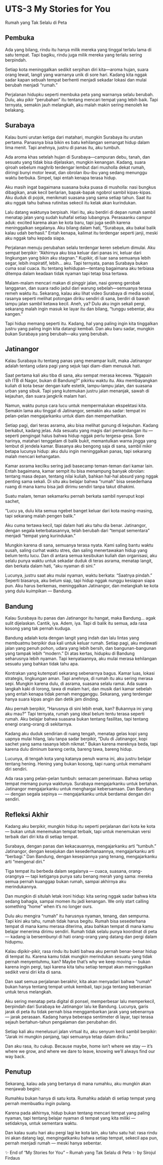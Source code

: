 # UTS-3 My Stories for You

Rumah yang Tak Selalu di Peta

## Pembuka

Ada yang bilang, rindu itu hanya milik mereka yang tinggal terlalu lama di satu tempat.
Tapi bagiku, rindu juga milik mereka yang terlalu sering berpindah.

Setiap kota meninggalkan sedikit serpihan diri kita—aroma hujan, suara orang lewat, langit yang warnanya unik di sore hari. Kadang kita nggak sadar kapan sebuah tempat berhenti menjadi sekadar lokasi dan mulai berubah menjadi “rumah.”

Perjalanan hidupku seperti membuka peta yang warnanya selalu berubah. Dulu, aku pikir “perubahan” itu tentang mencari tempat yang lebih baik. Tapi ternyata, semakin jauh melangkah, aku malah makin sering menoleh ke belakang.

## Surabaya

Kalau bumi urutan ketiga dari matahari, mungkin Surabaya itu urutan pertama.
Panasnya bisa bikin es batu kehilangan semangat hidup dalam lima menit.
Tapi anehnya, justru di panas itu, aku tumbuh.

Ada aroma khas setelah hujan di Surabaya—campuran debu, tanah, dan sesuatu yang tidak bisa dijelaskan, mungkin kenangan. Kadang, suara qiroah sebelum maghrib terdengar lembut dari musholla dekat rumah, diiringi bunyi motor lewat, dan obrolan ibu-ibu yang sedang menunggu waktu berbuka.
Simpel, tapi entah kenapa terasa hidup.

Aku masih ingat bagaimana suasana buka puasa di musholla:
nasi bungkus dibagikan, anak kecil berlarian, bapak-bapak ngobrol sambil kipas-kipas.
Aku duduk di pojok, menikmati suasana yang sama setiap tahun.
Saat itu aku nggak tahu bahwa rutinitas sekecil itu kelak akan kurindukan.

Lalu datang waktunya berpisah.
Hari itu, aku berdiri di depan rumah sambil menatap jalan yang sudah kuhafal setiap lubangnya.
Perasaanku campur aduk: excited karena akan ke kota baru, tapi juga sedih karena meninggalkan segalanya.
Aku bilang dalam hati, “Surabaya, aku bakal balik kalau udah berhasil.”
Entah kenapa, kalimat itu terdengar seperti janji, meski aku nggak tahu kepada siapa.

Perjalanan menuju perubahan selalu terdengar keren sebelum dimulai.
Aku sempat berpikir: “Akhirnya aku bisa keluar dari panas ini, keluar dari lingkungan yang bikin aku stagnan.”
Kupikir, di luar sana semuanya lebih segar, lebih inspiratif, lebih… aku.
Tapi ternyata, panas Surabaya bukan cuma soal cuaca.
Itu tentang kehidupan—tentang bagaimana aku terbiasa ditempa dalam keadaan tidak nyaman tapi tetap bisa tertawa.

Malam-malam mencari makan di pinggir jalan, nasi goreng gerobak langganan, dan suara radio jadul dari warung sebelah—semuanya terasa remeh waktu itu.
Sekarang, kalau aku lihat video Surabaya di media sosial, rasanya seperti melihat potongan diriku sendiri di sana, berdiri di bawah lampu jalan sambil ketawa kecil.
Aneh, ya? Dulu aku ingin sekali pergi, sekarang malah ingin masuk ke layar itu dan bilang, “tunggu sebentar, aku kangen.”

Tapi hidup memang seperti itu.
Kadang, hal yang paling ingin kita tinggalkan justru yang paling ingin kita datangi kembali.
Dan aku baru sadar, mungkin bukan Surabaya yang berubah—aku yang berubah.

## Jatinangor

Kalau Surabaya itu tentang panas yang menampar kulit, maka Jatinangor adalah tentang udara pagi yang sejuk tapi diam-diam menusuk hati.

Saat pertama kali aku tiba di sana, aku sempat merasa kecewa.
“Ngapain sih ITB di Nagor, bukan di Bandung?” pikirku waktu itu.
Aku membayangkan kuliah di kota besar dengan kafe estetik, lampu-lampu jalan, dan suasana urban yang sibuk. Tapi yang kutemukan justru jalan menanjak, sawah di kejauhan, dan suara jangkrik malam hari.

Namun, waktu punya cara lucu untuk mempermalukan ekspektasi kita.
Semakin lama aku tinggal di Jatinangor, semakin aku sadar: tempat ini pelan-pelan mengajarkanku untuk diam dan memperhatikan.

Setiap pagi, dari teras asrama, aku bisa melihat gunung di kejauhan.
Kadang berkabut, kadang jelas. Ada sesuatu yang magis dari pemandangan itu — seperti pengingat halus bahwa hidup nggak perlu tergesa-gesa.
Sore harinya, matahari tenggelam di balik bukit, memantulkan warna jingga yang lembut di jendela kamar.
Biasanya aku bengong saja di sana, sambil mikir betapa lucunya hidup: aku dulu ingin meninggalkan panas, tapi sekarang malah mencari kehangatan.

Kamar asrama kecilku sering jadi basecamp teman-teman dari kamar lain.
Entah bagaimana, kamar sempit itu bisa menampung banyak obrolan: tentang masa depan, tentang nilai kuliah, bahkan hal-hal absurd yang nggak penting sama sekali.
Di situ aku belajar bahwa “rumah” bisa sesederhana ruang di mana kamu bisa jadi dirimu sendiri tanpa takut dihakimi.

Suatu malam, teman sekamarku pernah berkata sambil nyeruput kopi sachet,

“Lucu ya, dulu kita semua ngebet banget keluar dari kota masing-masing, tapi sekarang malah pengen balik.”

Aku cuma tertawa kecil, tapi dalam hati aku tahu dia benar.
Jatinangor, dengan segala keterbatasannya, telah berubah dari “tempat sementara” menjadi “tempat yang kurindukan.”

Mungkin karena di sana, semuanya terasa nyata.
Kami saling bantu waktu susah, saling curhat waktu stres, dan saling menertawakan hidup yang belum tentu lucu.
Dan di antara semua kesibukan kuliah dan organisasi, aku selalu punya waktu untuk sekadar duduk di teras asrama, menatap langit, dan berkata dalam hati, “aku nyaman di sini.”

Lucunya, justru saat aku mulai nyaman, waktu berkata: “Saatnya pindah.”
Seperti biasanya, aku belum siap, tapi hidup nggak nunggu kesiapan siapa pun.
Aku harus berkemas, meninggalkan Jatinangor, dan melangkah ke kota yang dulu kuimpikan — Bandung.

## Bandung

Kalau Surabaya itu panas dan Jatinangor itu hangat, maka Bandung… agak sulit dijelaskan.
Cantik, iya. Adem, iya. Tapi di balik itu semua, ada rasa kosong yang tak pernah kuduga.

Bandung adalah kota dengan langit yang indah dan lalu lintas yang membuatmu berpikir dua kali untuk keluar rumah.
Setiap pagi, aku melewati jalan yang penuh pohon, udara yang lebih bersih, dan bangunan-bangunan yang tampak lebih “modern.”
Di atas kertas, hidupku di Bandung seharusnya lebih nyaman.
Tapi kenyataannya, aku mulai merasa kehilangan sesuatu yang bahkan tidak tahu apa.

Kontrakan yang kutempati sekarang sebenarnya bagus.
Kamar luas, lokasi strategis, lingkungan aman. Tapi anehnya, di rumah itu aku sering merasa sepi.
Mungkin karena dulu, di asrama, suasana selalu ramai. Ada suara langkah kaki di lorong, tawa di malam hari, dan musik dari kamar sebelah yang entah kenapa tidak pernah mengganggu.
Sekarang, yang terdengar hanya suara kipas angin dan detik jam dinding.

Aku pernah berpikir, “Harusnya di sini lebih enak, kan? Bukannya ini yang aku mau?”
Tapi ternyata, rumah yang ideal belum tentu terasa seperti rumah.
Aku belajar bahwa suasana bukan tentang fasilitas, tapi tentang energi orang-orang di sekitarnya.

Kadang aku duduk sendirian di ruang tengah, menatap gelas kopi yang uapnya mulai hilang, lalu tanpa sadar berpikir,
“Dulu di Jatinangor, kopi sachet yang sama rasanya lebih nikmat.”
Bukan karena mereknya beda, tapi karena dulu diminum bareng cerita, bareng tawa, bareng hidup.

Lucunya, di tengah kota yang katanya penuh warna ini, aku justru belajar tentang hening.
Hening yang bukan kosong, tapi ruang untuk memahami diri sendiri.

Ada rasa yang pelan-pelan tumbuh: semacam penerimaan.
Bahwa setiap tempat memang punya waktunya.
Surabaya mengajarkanku untuk bertahan.
Jatinangor mengajarkanku untuk menghargai kebersamaan.
Dan Bandung — dengan segala sepinya — mengajarkanku untuk berdamai dengan diri sendiri.

## Refleksi Akhir

Kadang aku berpikir, mungkin hidup itu seperti perjalanan dari kota ke kota — bukan untuk menemukan tempat terbaik, tapi untuk menemukan versi terbaik dari diri kita di setiap tempat.

Surabaya, dengan panas dan kekacauannya, mengajarkanku arti “tumbuh.”
Jatinangor, dengan kesejukan dan kesederhanaannya, mengajarkanku arti “berbagi.”
Dan Bandung, dengan kesepiannya yang tenang, mengajarkanku arti “mengenal diri.”

Tiga tempat itu berbeda dalam segalanya — cuaca, suasana, orang-orangnya —
tapi ketiganya punya satu benang merah yang sama: mereka semua pernah kuanggap bukan rumah, sampai akhirnya aku merindukannya.

Dan mungkin di situlah letak ironi hidup:
kita sering nggak sadar bahwa kita sedang bahagia, sampai momen itu jadi kenangan.
We only start calling something “home” when it’s no longer ours.

Dulu aku mengira “rumah” itu harusnya nyaman, tenang, dan sempurna.
Tapi kini aku tahu, rumah tidak harus begitu.
Rumah bisa sesederhana tempat di mana kamu merasa diterima, atau bahkan tempat di mana kamu belajar menerima dirimu sendiri.
Rumah tidak selalu punya koordinat di peta — kadang ia bersembunyi di hati orang-orang yang datang dan pergi dalam hidupmu.

Kalau dipikir-pikir, rasa rindu itu bukti bahwa aku pernah benar-benar hidup di tempat itu.
Karena kamu tidak mungkin merindukan sesuatu yang tidak pernah menyentuhmu, kan?
Maybe that’s why we keep moving — bukan karena ingin pergi, tapi karena kita tahu setiap tempat akan meninggalkan sedikit versi diri kita di sana.

Dan saat semua perjalanan berakhir, kita akan menyadari bahwa “rumah” bukan hanya tentang tempat untuk kembali,
tapi juga tentang keberanian untuk terus melangkah.

Aku sering menatap peta digital di ponsel, memperbesar lalu memperkecil, berpindah dari Surabaya ke Jatinangor lalu ke Bandung.
Lucunya, garis jarak di peta itu tidak pernah bisa menggambarkan jarak yang sebenarnya — jarak perasaan.
Kadang hanya beberapa sentimeter di layar, tapi terasa sejauh bertahun-tahun pengalaman dan perubahan diri.

Setiap kali aku menelusuri jalan virtual itu, aku senyum kecil sambil berpikir:
“Jarak ini mungkin panjang, tapi semuanya tetap dalam diriku.”

Dan aku rasa, itu cukup.
Because maybe, home isn’t where we stay — it’s where we grow,
and where we dare to leave, knowing we’ll always find our way back.

## Penutup

Sekarang, kalau ada yang bertanya di mana rumahku, aku mungkin akan menjawab begini:

Rumahku bukan hanya di satu kota.
Rumahku adalah di setiap tempat yang pernah membuatku ingin pulang.

Karena pada akhirnya, hidup bukan tentang mencari tempat yang paling nyaman,
tapi tentang belajar nyaman di tempat yang kita miliki —
setidaknya, untuk sementara waktu.

Dan kalau suatu hari aku pergi lagi ke kota lain, aku tahu satu hal:
rasa rindu ini akan datang lagi,
mengingatkanku bahwa setiap tempat, sekecil apa pun,
pernah menjadi rumah — meski hanya sebentar.

✨ End of “My Stories for You” – Rumah yang Tak Selalu di Peta ✨ by Sirojul Firdaus